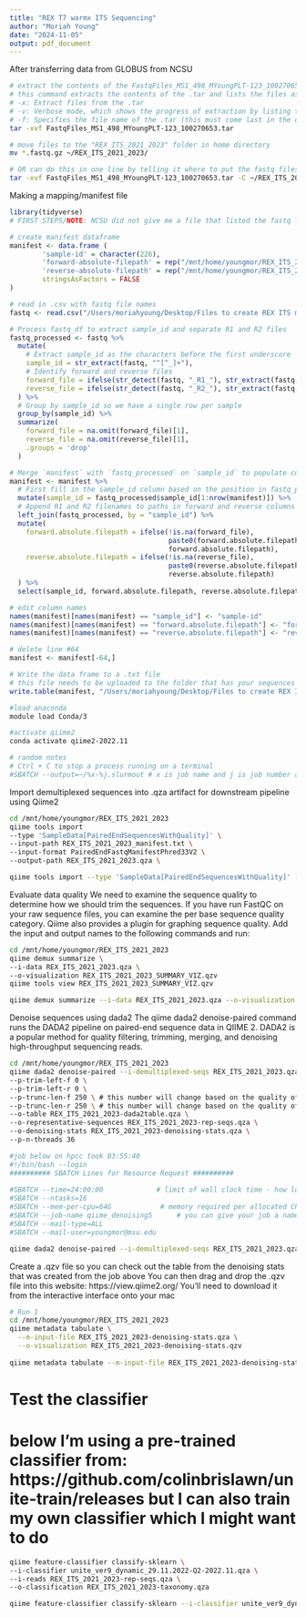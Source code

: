 ```yaml
---
title: "REX T7 warmx ITS Sequencing"
author: "Moriah Young"
date: "2024-11-05"
output: pdf_document
---
```


After transferring data from GLOBUS from NCSU
```bash
# extract the contents of the FastqFiles_MS1_498_MYoungPLT-123_100270653.tar
# this command extracts the contents of the .tar and lists the files as they are being extracted
# -x: Extract files from the .tar
# -v: Verbose mode, which shows the progress of extraction by listing the files being extracted
# -f: Specifies the file name of the .tar (this must come last in the options list)
tar -xvf FastqFiles_MS1_498_MYoungPLT-123_100270653.tar

# move files to the "REX_ITS_2021_2023" folder in home directory
mv *.fastq.gz ~/REX_ITS_2021_2023/

# OR can do this in one line by telling it where to put the fastq files
tar -xvf FastqFiles_MS1_498_MYoungPLT-123_100270653.tar -C ~/REX_ITS_2021_2023
```

Making a mapping/manifest file
```r
library(tidyverse)
# FIRST STEPS/NOTE: NCSU did not give me a file that listed the fastq files they sent me (MSU's RTSF does this), which is helpful when making a manifest file SO, first, I accessed the MSU HPCC through the terminal and listed all the files in the folder I made for the fastq files. I copy and pasted those files into an excel sheet and saved as csv, which is the fastq data frame I read in below.

# create manifest dataframe
manifest <- data.frame (
        'sample-id' = character(226),
        'forward-absolute-filepath' = rep("/mnt/home/youngmor/REX_ITS_2021_2023/", 226),
        'reverse-absolute-filepath' = rep("/mnt/home/youngmor/REX_ITS_2021_2023/", 226),
        stringsAsFactors = FALSE
)

# read in .csv with fastq file names
fastq <- read.csv("/Users/moriahyoung/Desktop/Files to create REX ITS manifest file/REX_ITS_fastq_filenames.csv")

# Process fastq_df to extract sample_id and separate R1 and R2 files
fastq_processed <- fastq %>%
  mutate(
    # Extract sample_id as the characters before the first underscore
    sample_id = str_extract(fastq, "^[^_]+"),
    # Identify forward and reverse files
    forward_file = ifelse(str_detect(fastq, "_R1_"), str_extract(fastq, "[^/]+$"), NA),
    reverse_file = ifelse(str_detect(fastq, "_R2_"), str_extract(fastq, "[^/]+$"), NA)
  ) %>%
  # Group by sample_id so we have a single row per sample
  group_by(sample_id) %>%
  summarize(
    forward_file = na.omit(forward_file)[1],
    reverse_file = na.omit(reverse_file)[1],
    .groups = 'drop'
  )

# Merge `manifest` with `fastq_processed` on `sample_id` to populate columns
manifest <- manifest %>%
  # First fill in the sample_id column based on the position in fastq_processed
  mutate(sample_id = fastq_processed$sample_id[1:nrow(manifest)]) %>%
  # Append R1 and R2 filenames to paths in forward and reverse columns
  left_join(fastq_processed, by = "sample_id") %>%
  mutate(
    forward.absolute.filepath = ifelse(!is.na(forward_file),
                                       paste0(forward.absolute.filepath, forward_file),
                                       forward.absolute.filepath),
    reverse.absolute.filepath = ifelse(!is.na(reverse_file),
                                       paste0(reverse.absolute.filepath, reverse_file),
                                       reverse.absolute.filepath)
  ) %>%
  select(sample_id, forward.absolute.filepath, reverse.absolute.filepath)

# edit column names
names(manifest)[names(manifest) == "sample_id"] <- "sample-id"
names(manifest)[names(manifest) == "forward.absolute.filepath"] <- "forward-absolute-filepath"
names(manifest)[names(manifest) == "reverse.absolute.filepath"] <- "reverse-absolute-filepath"

# delete line #64
manifest <- manifest[-64,]

# Write the data frame to a .txt file
# this file needs to be uploaded to the folder that has your sequences in on the HPCC so that it can we used further down in the pipeline with qiime2
write.table(manifest, "/Users/moriahyoung/Desktop/Files to create REX ITS manifest file/REX_ITS_2021_2023_manifest.txt", sep = "\t", row.names = FALSE, quote = FALSE)
```

```bash
#load anaconda
module load Conda/3

#activate qiime2
conda activate qiime2-2022.11

# random notes
# Ctrl + C to stop a process running on a terminal
#SBATCH --output=~/%x-%j.slurmout # x is job name and j is job number and the outputs will go here
```

Import demultiplexed sequences into .qza artifact for downstream pipeline using Qiime2
```bash
cd /mnt/home/youngmor/REX_ITS_2021_2023
qiime tools import 
--type 'SampleData[PairedEndSequencesWithQuality]' \
--input-path REX_ITS_2021_2023_manifest.txt \
--input-format PairedEndFastqManifestPhred33V2 \
--output-path REX_ITS_2021_2023.qza \

qiime tools import --type 'SampleData[PairedEndSequencesWithQuality]' --input-path REX_ITS_2021_2023_manifest.txt --input-format PairedEndFastqManifestPhred33V2 --output-path REX_ITS_2021_2023.qza
```

Evaluate data quality
We need to examine the sequence quality to determine how we should trim the sequences. If you have run FastQC on your raw sequence files, you can examine the per base sequence quality category. Qiime also provides a plugin for graphing sequence quality. Add the input and output names to the following commands and run:
```bash
cd /mnt/home/youngmor/REX_ITS_2021_2023
qiime demux summarize \
--i-data REX_ITS_2021_2023.qza \
--o-visualization REX_ITS_2021_2023_SUMMARY_VIZ.qzv
qiime tools view REX_ITS_2021_2023_SUMMARY_VIZ.qzv

qiime demux summarize --i-data REX_ITS_2021_2023.qza --o-visualization REX_ITS_2021_2023_SUMMARY_VIZ.qzv
```

Denoise sequences using dada2
The qiime dada2 denoise-paired command runs the DADA2 pipeline on paired-end sequence data in QIIME 2. DADA2 is a popular method for quality filtering, trimming, merging, and denoising high-throughput sequencing reads.
```bash
cd /mnt/home/youngmor/REX_ITS_2021_2023
qiime dada2 denoise-paired --i-demultiplexed-seqs REX_ITS_2021_2023.qza \
--p-trim-left-f 0 \
--p-trim-left-r 0 \
--p-trunc-len-f 250 \ # this number will change based on the quality of your sequences
--p-trunc-len-r 250 \ # this number will change based on the quality of your sequences
--o-table REX_ITS_2021_2023-dada2table.qza \
--o-representative-sequences REX_ITS_2021_2023-rep-seqs.qza \
--o-denoising-stats REX_ITS_2021_2023-denoising-stats.qza \
--p-n-threads 36

#job below on hpcc took 03:55:40
#!/bin/bash --login
########## SBATCH Lines for Resource Request ##########
 
#SBATCH --time=24:00:00             # limit of wall clock time - how long the job will run (same as -t)
#SBATCH --ntasks=16
#SBATCH --mem-per-cpu=64G            # memory required per allocated CPU (or core) - amount of memory (in bytes)
#SBATCH --job-name qiime_denoising5      # you can give your job a name for easier identification (same as -J)
#SBATCH --mail-type=ALL
#SBATCH --mail-user=youngmor@msu.edu 

qiime dada2 denoise-paired --i-demultiplexed-seqs REX_ITS_2021_2023.qza --p-trim-left-f 0 --p-trim-left-r 0 --p-trunc-len-f 250 --p-trunc-len-r 250 --o-table REX_ITS_2021_2023-dada2table.qza --o-representative-sequences REX_ITS_2021_2023-rep-seqs.qza --o-denoising-stats REX_ITS_2021_2023-denoising-stats.qza --p-n-threads 36 --verbose
```

Create a .qzv file so you can check out the table from the denoising stats that was created from the job above
You can then drag and drop the .qzv file into this website: https://view.qiime2.org/ 
You'll need to download it from the interactive interface onto your mac
```bash
# Run 1
cd /mnt/home/youngmor/REX_ITS_2021_2023
qiime metadata tabulate \
  --m-input-file REX_ITS_2021_2023-denoising-stats.qza \
  --o-visualization REX_ITS_2021_2023-denoising-stats.qzv
  
qiime metadata tabulate --m-input-file REX_ITS_2021_2023-denoising-stats.qza --o-visualization REX_ITS_2021_2023-denoising-stats.qzv
```

# Test the classifier
# below I'm using a pre-trained classifier from: https://github.com/colinbrislawn/unite-train/releases but I can also train my own classifier which I might want to do
```bash
qiime feature-classifier classify-sklearn \
--i-classifier unite_ver9_dynamic_29.11.2022-Q2-2022.11.qza \
--i-reads REX_ITS_2021_2023-rep-seqs.qza \
--o-classification REX_ITS_2021_2023-taxonomy.qza

qiime feature-classifier classify-sklearn --i-classifier unite_ver9_dynamic_29.11.2022-Q2-2022.11.qza --i-reads REX_ITS_2021_2023-rep-seqs.qza --o-classification REX_ITS_2021_2023-taxonomy.qza
```

